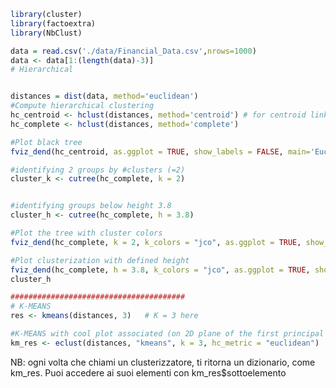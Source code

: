 

```r

library(cluster)
library(factoextra)
library(NbClust)

data = read.csv('./data/Financial_Data.csv',nrows=1000)
data <- data[1:(length(data)-3)]
# Hierarchical


distances = dist(data, method='euclidean')
#Compute hierarchical clustering
hc_centroid <- hclust(distances, method='centroid') # for centroid linkage
hc_complete <- hclust(distances, method='complete')

#Plot black tree
fviz_dend(hc_centroid, as.ggplot = TRUE, show_labels = FALSE, main='Euclidean-Centroid')

#identifying 2 groups by #clusters (=2)
cluster_k <- cutree(hc_complete, k = 2)


#identifying groups below height 3.8
cluster_h <- cutree(hc_complete, h = 3.8) 

#Plot the tree with cluster colors
fviz_dend(hc_complete, k = 2, k_colors = "jco", as.ggplot = TRUE, show_labels = FALSE, main='Euclidean-Complete')

#Plot clusterization with defined height
fviz_dend(hc_complete, h = 3.8, k_colors = "jco", as.ggplot = TRUE, show_labels = FALSE, main='Euclidean-Complete')
cluster_h

#######################################
# K-MEANS
res <- kmeans(distances, 3)   # K = 3 here

#K-MEANS with cool plot associated (on 2D plane of the first principal components)
km_res <- eclust(distances, "kmeans", k = 3, hc_metric = "euclidean") 

```

NB: ogni volta che chiami un clusterizzatore, ti ritorna un dizionario, come km_res.
Puoi accedere ai suoi elementi con km_res$sottoelemento

```r

```